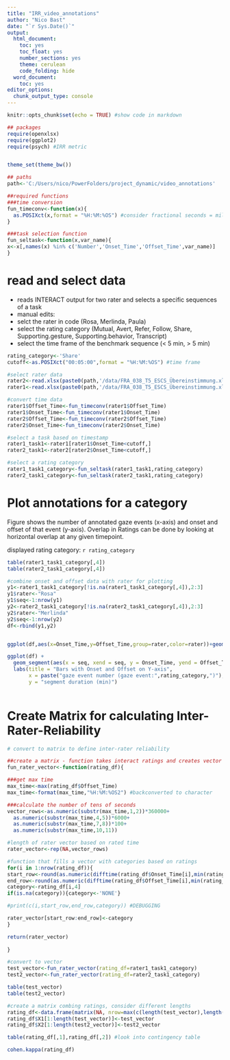 ```yaml
---
title: "IRR_video_annotations"
author: "Nico Bast"
date: "`r Sys.Date()`"
output:
  html_document:
    toc: yes
    toc_float: yes
    number_sections: yes
    theme: cerulean
    code_folding: hide
  word_document:
    toc: yes
editor_options:
  chunk_output_type: console
---
```


```r
knitr::opts_chunk$set(echo = TRUE) #show code in markdown

## packages
require(openxlsx)
require(ggplot2)
require(psych) #IRR metric


theme_set(theme_bw())

## paths
path<-'C:/Users/nico/PowerFolders/project_dynamic/video_annotations'

##required functions
###time conversion
fun_timeconv<-function(x){
  as.POSIXct(x,format = "%H:%M:%OS") #consider fractional seconds = milliseconds with %OS
}

###task selection function
fun_seltask<-function(x,var_name){
x<-x[,names(x) %in% c('Number','Onset_Time','Offset_Time',var_name)]
}
```

# read and select data

- reads INTERACT output for two rater and selects a specific sequences of a task
- manual edits:
- selct the rater in code (Rosa, Merlinda, Paula)
- select the rating category (Mutual, Avert, Refer, Follow, Share, Supporting.gesture, Supporting.behavior, Transcript)
- select the time frame of the benchmark sequence (< 5 min, > 5 min)


```r

rating_category<-'Share'
cutoff<-as.POSIXct("00:05:00",format = "%H:%M:%OS") #time frame

#select rater data
rater2<-read.xlsx(paste0(path,'/data/FRA_038_T5_ESCS_Übereinstimmung.xlsx'),sheet = 2) #MERLINDA
rater1<-read.xlsx(paste0(path,'/data/FRA_038_T5_ESCS_Übereinstimmung.xlsx'),sheet = 1,rows = 1:309) #ROSA

#convert time data
rater1$Offset_Time<-fun_timeconv(rater1$Offset_Time)
rater1$Onset_Time<-fun_timeconv(rater1$Onset_Time)
rater2$Offset_Time<-fun_timeconv(rater2$Offset_Time)
rater2$Onset_Time<-fun_timeconv(rater2$Onset_Time)

#select a task based on timestamp
rater1_task1<-rater1[rater1$Onset_Time<cutoff,]
rater2_task1<-rater2[rater2$Onset_Time<cutoff,]

#select a rating category
rater1_task1_category<-fun_seltask(rater1_task1,rating_category)
rater2_task1_category<-fun_seltask(rater2_task1,rating_category)

```

# Plot annotations for a category

Figure shows the number of annotated gaze events (x-axis) and onset and offset of that event (y-axis).
Overlap in Ratings can be done by looking at horizontal overlap at any given timepoint.

displayed rating category: `r rating_category`


```r

table(rater1_task1_category[,4])
table(rater2_task1_category[,4])

#combine onset and offset data with rater for plotting
y1<-rater1_task1_category[!is.na(rater1_task1_category[,4]),2:3]
y1$rater<-"Rosa"
y1$seq<-1:nrow(y1)
y2<-rater2_task1_category[!is.na(rater2_task1_category[,4]),2:3]
y2$rater<-"Merlinda"
y2$seq<-1:nrow(y2)
df<-rbind(y1,y2)


ggplot(df,aes(x=Onset_Time,y=Offset_Time,group=rater,color=rater))+geom_point(alpha=0.5)

ggplot(df) +
  geom_segment(aes(x = seq, xend = seq, y = Onset_Time, yend = Offset_Time,color=rater,linewidth=3)) +
  labs(title = "Bars with Onset and Offset on Y-axis",
       x = paste("gaze event number (gaze event:",rating_category,")"),
       y = "segment duration (min)")
  
```

# Create Matrix for calculating Inter-Rater-Reliability

```r

# convert to matrix to define inter-rater reliability

##create a matrix - function takes interact ratings and creates vector in tenth of second format with according rating label
fun_rater_vector<-function(rating_df){

###get max time
max_time<-max(rating_df$Offset_Time)
max_time<-format(max_time,"%H:%M:%OS2") #backconverted to character

###calculate the number of tens of seconds 
vector_rows<-as.numeric(substr(max_time,1,2))*360000+
  as.numeric(substr(max_time,4,5))*6000+
  as.numeric(substr(max_time,7,8))*100+
  as.numeric(substr(max_time,10,11))

#length of rater vector based on rated time
rater_vector<-rep(NA,vector_rows)

#function that fills a vector with categories based on ratings
for(i in 1:nrow(rating_df)){
start_row<-round(as.numeric(difftime(rating_df$Onset_Time[i],min(rating_df$Onset_Time),units='secs'))*100)
end_row<-round(as.numeric(difftime(rating_df$Offset_Time[i],min(rating_df$Onset_Time),units='secs'))*100)
category<-rating_df[i,4] 
if(is.na(category)){category<-'NONE'}

#print(c(i,start_row,end_row,category)) #DEBUGGING

rater_vector[start_row:end_row]<-category
}

return(rater_vector)
  
}

#convert to vector
test_vector<-fun_rater_vector(rating_df=rater1_task1_category)
test2_vector<-fun_rater_vector(rating_df=rater2_task1_category)

table(test_vector)
table(test2_vector)

#create a matrix combing ratings, consider different lengths
rating_df<-data.frame(matrix(NA, nrow=max(c(length(test_vector),length(test2_vector))),ncol=2))
rating_df$X1[1:length(test_vector)]<-test_vector
rating_df$X2[1:length(test2_vector)]<-test2_vector

table(rating_df[,1],rating_df[,2]) #look into contingency table

cohen.kappa(rating_df)

```


